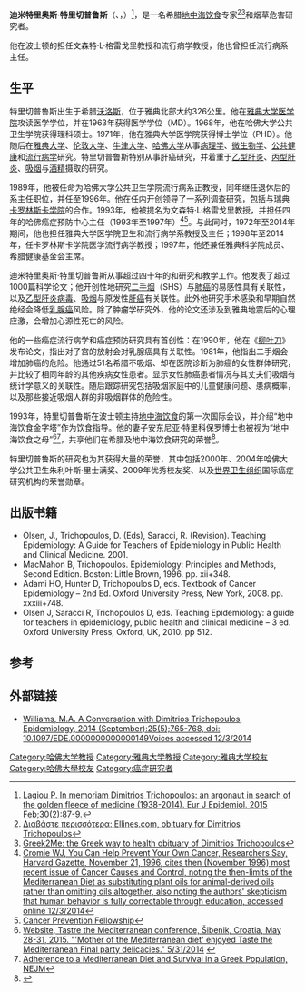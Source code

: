 {{Infobox scientist
| name              = 迪米特里奥斯·特里切普鲁斯
| image             = Dimitrios-TRICHOPOULOS.jpg
| image_size        = 
| alt               = 
| caption           = 
| birth_date        = {{Birth date|1938|12|09|mf=y}}
| birth_place       = [[希腊|希腊]][[沃洛斯|沃洛斯]]
| death_date        = {{Death date and age|2014|12|01|1938|12|09|mf=y}}
| death_place       = [[希腊|希腊]][[雅典|雅典]]
| nationality       = 希腊
| fields            = [[肿瘤学|肿瘤学]]、{{le|癌症预防|cancer prevention}}
| workplaces        = [[雅典大学医学院|雅典大学医学院]] (1963-2014)<br />
雅典科学院 (1997-2014)<br />
[[卡罗林斯卡学院|卡罗林斯卡学院]] (1998-2014)<br />
{{le|哈佛大学公共卫生学院|Harvard School of Public Health}} (1969-2014)
| doctoral_advisor  = {{le|布莱恩·麦克马洪|Brian MacMahon}}
| doctoral_students = 
| known_for         = [[地中海饮食|地中海饮食]]专家<br />
—[[肝细胞性肝癌|肝细胞性肝癌]]的多因素病理，重点乙型肝炎、丙型肝炎、吸烟、酒精摄入的交互作用<br />
—几类肿瘤学的首创研究
| awards            =
* [[乌普萨拉大学|乌普萨拉大学]]荣誉博士 (1994)
* 无烟美国奖 (1996)
* 希腊共和国荣誉勋章 (1996)
* 希腊科学院会员 (1997)
* 纽约希腊医学协会杰出物理学家 (1999)
* {{le|苏珊·科门乳腺癌防治基金会|Susan G. Komen for the Cure}}{{le|布林克尔国际乳腺癌研究奖|Komen Brinker Award for Scientific Distinction}} (2000)
* 希腊最高科学院成员
}}
'''迪米特里奥斯·特里切普鲁斯'''（{{lang-en|Dimitrios Trichopoulos}}、{{lang-el|Δημήτριος Τριχόπουλος}}，{{bd|1938年|12月9日|2014年|12月1日|catIdx=Trichopoulos}}）<ref>[http://www.ncbi.nlm.nih.gov/pubmed/25773754 Lagiou P. In memoriam Dimitrios Trichopoulos: an argonaut in search of the golden fleece of medicine (1938-2014). Eur J Epidemiol. 2015 Feb;30(2):87-9.]</ref>，是一名希腊[[地中海饮食|地中海饮食]]专家<ref>[http://www.ellines.com/en/famous-greeks/442-krufi-pigi-proodou-tis-anthropotitas-i-ereuna/ Διαβάστε περισσότερα: Ellines.com, obituary for Dimitrios Trichopoulos]</ref><ref>[http://greektomefan.tumblr.com/post/104150914604/the-mediterranean-diet-guru-harvard-prof-of Greek2Me: the Greek way to health obituary of Dimitrios Trichopoulos]</ref>和烟草危害研究者。

他在波士顿的{{le|哈佛大学公共卫生学院|Harvard School of Public Health}}担任文森特·L·格雷戈里{{le|癌症预防|Cancer Prevention}}教授和流行病学教授，他也曾担任流行病系主任。

== 生平 ==
特里切普鲁斯出生于希腊[[沃洛斯|沃洛斯]]，位于雅典北部大约326公里。他在[[雅典大学医学院|雅典大学医学院]]攻读医学学位，并在1963年获得医学学位（MD）。1968年，他在哈佛大学公共卫生学院获得理科硕士。1971年，他在雅典大学医学院获得博士学位（PHD）。他随后在[[雅典大学|雅典大学]]、[[伦敦大学|伦敦大学]]、[[牛津大学|牛津大学]]、[[哈佛大学|哈佛大学]]从事[[病理学|病理学]]、[[微生物学|微生物学]]、[[公共健康|公共健康]]和[[流行病学|流行病学]]研究。特里切普鲁斯特别从事肝癌研究，并着重于[[乙型肝炎|乙型肝炎]]、[[丙型肝炎|丙型肝炎]]、[[吸烟|吸烟]]与[[酒精|酒精]]摄取的研究。

1989年，他被任命为哈佛大学公共卫生学院流行病系正教授，同年继任{{le|布莱恩·麦克马洪|Brian MacMahon}}退休后的系主任职位，并任至1996年。他在任内开创领导了一系列调查研究，包括与瑞典[[卡罗林斯卡学院|卡罗林斯卡学院]]的合作。1993年，他被提名为文森特·L·格雷戈里{{le|癌症预防|Cancer Prevention}}教授，并担任四年的哈佛癌症预防中心主任（1993年至1997年）<ref>[http://news.harvard.edu/gazette/1996/11.21/YouCanHelpPreve.html Cromie WJ, You Can Help Prevent Your Own Cancer, Researchers Say, Harvard Gazette, November 21, 1996, cites then (November 1996) most recent issue of Cancer Causes and Control, noting the then-limits of the [[Mediterranean_diet|Mediterranean Diet]] as substituting plant oils for animal-derived oils rather than omitting oils altogether, also noting the authors' skepticism that human behavior is fully correctable through education, accessed online 12/3/2014]</ref><ref>[http://www.hsph.harvard.edu/cancer-prevention-fellowship/ Cancer Prevention Fellowship]</ref>。与此同时，1972年至2014年期间，他也担任雅典大学医学院卫生和流行病学系教授及主任；1998年至2014年，任卡罗林斯卡学院医学流行病学教授；1997年，他还兼任雅典科学院成员、希腊健康基金会主席。

迪米特里奥斯·特里切普鲁斯从事超过四十年的{{le|癌症流行病学|cancer epidemiology}}和{{le|癌症预防|cancer prevention}}研究和教学工作。他发表了超过1000篇科学论文；他开创性地研究[[二手烟|二手烟]]（SHS）与[[肺癌|肺癌]]的易感性具有关联性，以及[[乙型肝炎病毒|乙型肝炎病毒]]、[[吸烟|吸烟]]与原发性[[肝癌|肝癌]]有关联性。此外他研究手术感染和早期自然绝经会降低[[乳腺癌|乳腺癌]]风险。除了肿瘤学研究外，他的论文还涉及到雅典地震后的心理应激，会增加心源性死亡的风险。

他的一些癌症流行病学和癌症预防研究具有首创性：在1990年，他在《[[柳葉刀_(雜誌)|柳叶刀]]》发布论文，指出对子宫的放射会对乳腺癌具有关联性。1981年，他指出二手烟会增加肺癌的危险。他通过51名希腊不吸烟、却在医院诊断为肺癌的女性群体研究，并比较了相同年龄的其他疾病女性患者。显示女性肺癌患者情况与其丈夫们吸烟有统计学意义的关联性。随后跟踪研究包括吸烟家庭中的儿童健康问题、患病概率，以及那些接近吸烟人群的非吸烟群体的危险性。

1993年，特里切普鲁斯在波士顿主持[[地中海饮食|地中海饮食]]的第一次国际会议，并介绍“地中海饮食金字塔”作为饮食指导。他的妻子安东尼亚·特里科保罗博士也被视为“地中海饮食之母”<ref>[http://www.tastethemediterranean.eu/eng/konferencijske-novosti/all/all/4 Website, Tastre the Mediterranean conference, Šibenik, Croatia, May 28-31, 2015. "'Mother of the Mediterranean diet' enjoyed Taste the Mediterranean Final party delicacies." 5/31/2014] {{webarchive|url=https://web.archive.org/web/20141210103220/http://www.tastethemediterranean.eu/eng/konferencijske-novosti/all/all/4 |date=2014-12-10 }}</ref><ref>[http://www.nejm.org/doi/full/10.1056/NEJMoa025039 Adherence to a [[Mediterranean_diet|Mediterranean Diet]] and Survival in a Greek Population, [[New_England_Journal_of_Medicine|NEJM]]]</ref>，共享他们在希腊及地中海饮食研究的荣誉<ref>{{Cite web |url=http://www.egeaconference.com/2003/proceedings_2003.pdf |title=EGEA Proceedings, International Conference on Health Benefits of Mediterranean diet: Highlights on Cancer & Cardiovascular Diseases, 2003, 104 pages |access-date=2014-12-03 |archive-url=https://web.archive.org/web/20160314151534/http://www.egeaconference.com/2003/proceedings_2003.pdf |archive-date=2016-03-14 |dead-url=yes }}</ref>。

特里切普鲁斯的研究也为其获得大量的荣誉，其中包括2000年{{le|苏珊·科门乳腺癌防治基金会|Susan G. Komen for the Cure}}{{le|布林克尔国际乳腺癌研究奖|Komen Brinker Award for Scientific Distinction}}、2004年哈佛大学公共卫生朱利叶斯·里士满奖、2009年优秀校友奖、以及[[世界卫生组织|世界卫生组织]]国际癌症研究机构的荣誉勋章。

==出版书籍==
*Olsen, J., Trichopoulos, D. (Eds), Saracci, R. (Revision).  Teaching Epidemiology: A Guide for Teachers of Epidemiology in Public Health and Clinical Medicine.  2001.
* MacMahon B, Trichopoulos. Epidemiology: Principles and Methods, Second Edition. Boston: Little Brown, 1996. pp. xii+348.
* Adami HO, Hunter D, Trichopoulos D, eds. Textbook of Cancer Epidemiology – 2nd Ed. Oxford University Press, New York, 2008. pp. xxxiii+748.
* Olsen J, Saracci R, Trichopoulos D, eds. Teaching Epidemiology: a guide for teachers in epidemiology, public health and clinical medicine – 3 ed. Oxford University Press, Oxford, UK, 2010. pp 512.

==参考==
{{Reflist|2}}

==外部链接==
* [http://journals.lww.com/epidem/Fulltext/2014/09000/A_Conversation_with_Dimitrios_Trichopoulos.21.aspx Williams, M.A. A Conversation with Dimitrios Trichopoulos, Epidemiology, 2014 (September):25(5);765-768, doi: 10.1097/EDE.0000000000000149Voices  accessed 12/3/2014] 
{{Authority control}}

{{DEFAULTSORT:Trichopoulos, Dimitrios}}

[[Category:哈佛大学教授|Category:哈佛大学教授]]
[[Category:雅典大学教授|Category:雅典大学教授]]
[[Category:雅典大学校友|Category:雅典大学校友]]
[[Category:哈佛大學校友|Category:哈佛大學校友]]
[[Category:癌症研究者|Category:癌症研究者]]